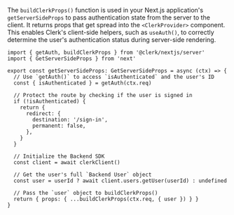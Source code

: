 The `buildClerkProps()` function is used in your Next.js application's `getServerSideProps` to pass authentication state from the server to the client. It returns props that get spread into the `<ClerkProvider>` component. This enables Clerk's client-side helpers, such as `useAuth()`, to correctly determine the user's authentication status during server-side rendering.

```tsx {{ filename: 'pages/example.tsx' }}
import { getAuth, buildClerkProps } from '@clerk/nextjs/server'
import { GetServerSideProps } from 'next'

export const getServerSideProps: GetServerSideProps = async (ctx) => {
  // Use `getAuth()` to access `isAuthenticated` and the user's ID
  const { isAuthenticated } = getAuth(ctx.req)

  // Protect the route by checking if the user is signed in
  if (!isAuthenticated) {
    return {
      redirect: {
        destination: '/sign-in',
        permanent: false,
      },
    }
  }

  // Initialize the Backend SDK
  const client = await clerkClient()

  // Get the user's full `Backend User` object
  const user = userId ? await client.users.getUser(userId) : undefined

  // Pass the `user` object to buildClerkProps()
  return { props: { ...buildClerkProps(ctx.req, { user }) } }
}
```
